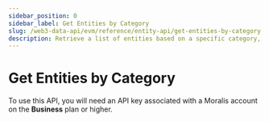 ```yaml
---
sidebar_position: 0
sidebar_label: Get Entities by Category
slug: /web3-data-api/evm/reference/entity-api/get-entities-by-category
description: Retrieve a list of entities based on a specific category, which can be used to filter entities in other API endpoints.
---
```



# Get Entities by Category <MainnetBadge /> <PremiumEndpointBadge />


<Admonition type="info" icon="💡" title="Premium Endpoint">
  <p>
    To use this API, you will need an API key associated with a Moralis account
    on the <strong>Business</strong> plan or higher.
  </p>
</Admonition>
<ApiReference {...config.entities.getEntitiesByCategory} />
